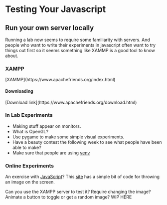 # Testing Your Javascript

## Run your own server locally

Running a lab now seems to require some familiarity with servers. And people who want to write their experiments in javascript often want to try things out first so it seems something like XAMMP is a good tool to know about. 

### XAMPP

[XAMMP](https://www.apachefriends.org/index.html\)

#### Downloading 

[Download link](https://www.apachefriends.org/download.html\)


### In Lab Experiments

-   Making stuff appear on monitors.
-   What is OpenGL?
-   Use pygame to make some simple visual experiments.
-   Have a beauty contest the following week to see what people have been able to make?
-   Make sure that people are using [venv](https://python.land/virtual-environments/virtualenv)

### Online Experiments

An exercise with [JavaScript](https://code.visualstudio.com/Docs/languages/javascript)? This [site](https://www.geeksforgeeks.org/how-to-display-images-in-javascript/) has a simple bit of code for throwing an image on the screen. 

Can you use the XAMPP server to test it? Require changing the image? Animate a button to toggle or get a random image? WIP HERE


